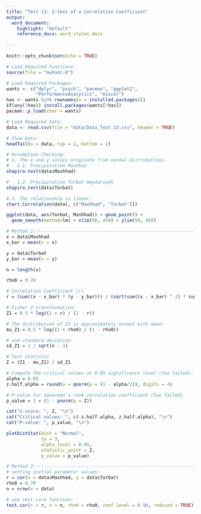 ```yaml
---
title: "Test 13: Z-test of a Correlation Coefficient"
output:
  word_document:
    highlight: "default"
    reference_docx: word_styles.docx
   
---
```


```r
knitr::opts_chunk$set(echo = TRUE)
```

```r
# Load Required Functions:
source(file = "muFunc.R")

# Load Required Packages:
wants <- c("dplyr", "psych", "pacman", "ggplot2",
           "PerformanceAnalytics", "miscor")
has <- wants %in% rownames(x = installed.packages())
if(any(!has)) install.packages(wants[!has])
pacman::p_load(char = wants)

# Load Required Data:
data <- read.csv(file = "data/Data_Test_13.csv", header = TRUE)

# Show Data:
headTail(x = data, top = 2, bottom = 2)
```

```r
# Assumption Checking:
# 1. The x and y values originate from normal distributions.
#   1.1. Precipitation Mashhad
shapiro.test(data$Mashhad)

#   1.2. Precipitation Torbat Heydariyeh
shapiro.test(data$Torbat)

# 2. The relationship is linear.
chart.Correlation(data[, c("Mashhad", "Torbat")])

ggplot(data, aes(Torbat, Mashhad)) + geom_point() + 
  geom_smooth(method=lm) + xlim(50, 450) + ylim(50, 450)

```

```r
# Method 1:---------------------------------------------------------------------
x = data$Mashhad
x_bar = mean(x = x)

y = data$Torbat
y_bar = mean(x = y)

n = length(x)

rho0 = 0.70

# Correlation Coefficient (r)
r = (sum((x - x_bar) * (y - y_bar))) / (sqrt(sum((x - x_bar) ^ 2) * sum((y - y_bar) ^ 2)))

# Fisher Z-transformation:
Z1 = 0.5 * log((1 + r) / (1 - r))

# The distribution of Z1 is approximately normal with mean:
mu_Z1 = 0.5 * log((1 + rho0) / (1 - rho0))

# and standard deviation:
sd_Z1 = 1 / sqrt(n - 3)

# Test Statistic
Z = (Z1 - mu_Z1) / sd_Z1

# Compute the critical values at 0.05 significance level (two tailed).
alpha = 0.05
z.half.alpha = round(x = qnorm(p = (1 - alpha/2)), digits = 4)

# P-value for Spearman's rank correlation coefficient (Two Tailed).
p_value = 2 ∗ (1 - pnorm(q = Z))

cat("z-score: ", Z, "\n")
cat("Critical values: ", c(-z.half.alpha, z.half.alpha), "\n")
cat("P-value: ", p_value, "\n")

plotDistStat(dist = "Normal",
             to = 3,
             alpha_level = 0.05,
             statistic_point = Z,
             p_value = p_value)

# Method 2:---------------------------------------------------------------------
# setting initial parameter values:
r = cor(x = data$Mashhad, y = data$Torbat)
rho0 = 0.70
n = nrow(x = data)

# use test.core function:
test.cor(r = r, n = n, rho0 = rho0, conf.level = 0.90, reduced = TRUE)
```

